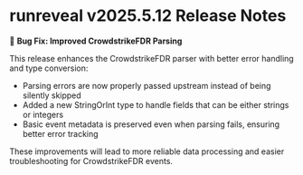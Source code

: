 # runreveal v2025.5.12 Release Notes

🐛 **Bug Fix: Improved CrowdstrikeFDR Parsing**

This release enhances the CrowdstrikeFDR parser with better error handling and type conversion:

- Parsing errors are now properly passed upstream instead of being silently skipped
- Added a new StringOrInt type to handle fields that can be either strings or integers
- Basic event metadata is preserved even when parsing fails, ensuring better error tracking

These improvements will lead to more reliable data processing and easier troubleshooting for CrowdstrikeFDR events.
